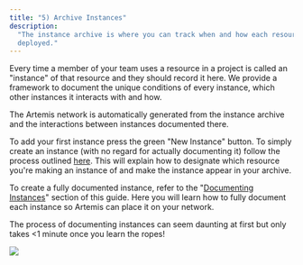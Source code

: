 ```yaml
---
title: "5) Archive Instances"
description:
  "The instance archive is where you can track when and how each resource is
  deployed."
---
```


Every time a member of your team uses a resource in a project is called an
"instance" of that resource and they should record it here. We provide a
framework to document the unique conditions of every instance, which other
instances it interacts with and how.

The Artemis network is automatically generated from the instance archive and the
interactions between instances documented there.

To add your first instance press the green "New Instance" button. To simply
create an instance (with no regard for actually documenting it) follow the
process outlined [here](https://youtu.be/6%5Ft0osSzc1k?t=163). This will explain
how to designate which resource you're making an instance of and make the
instance appear in your archive.

To create a fully documented instance, refer to the
"[Documenting Instances](/instance-archive/documenting-instances)" section of
this guide. Here you will learn how to fully document each instance so Artemis
can place it on your network.

The process of documenting instances can seem daunting at first but only takes
\<1 minute once you learn the ropes!

![](/images/archive.png)
